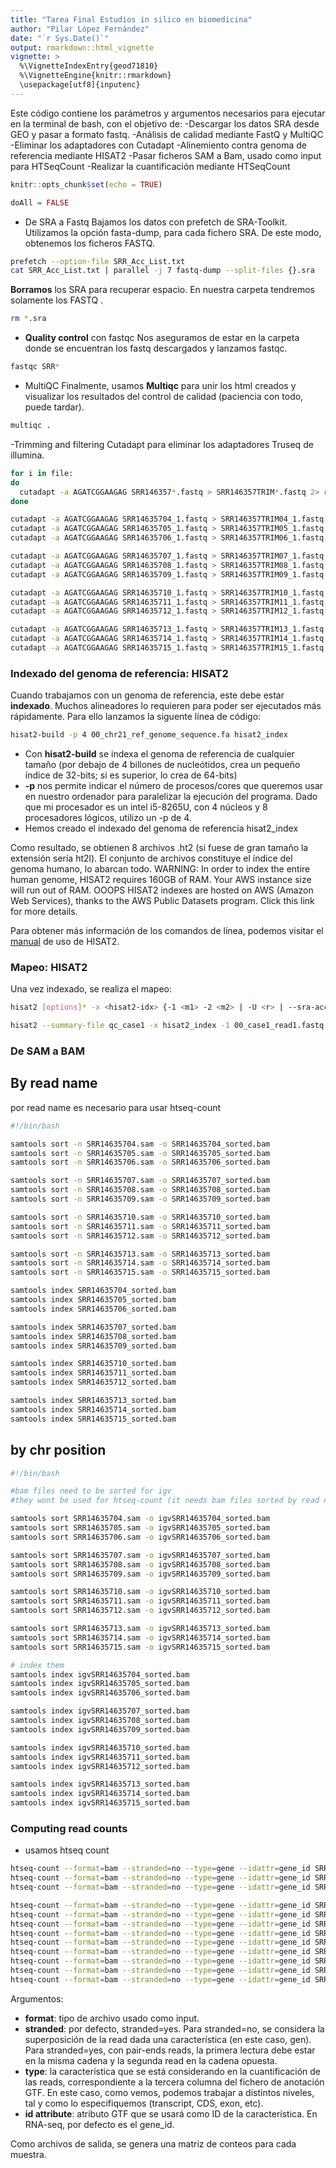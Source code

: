 ```yaml
---
title: "Tarea Final Estudios in silico en biomedicina"
author: "Pilar López Fernández"
date: "`r Sys.Date()`"
output: rmarkdown::html_vignette 
vignette: >
  %\VignetteIndexEntry{geod71810}
  %\VignetteEngine{knitr::rmarkdown}
  \usepackage[utf8]{inputenc}
---
```

Este código contiene los parámetros y argumentos necesarios para ejecutar en la terminal de bash, con el objetivo de:
  -Descargar los datos SRA desde GEO y pasar a formato fastq.
  -Análisis de calidad mediante FastQ y MultiQC
  -Eliminar los adaptadores con Cutadapt
  -Alinemiento contra genoma de referencia mediante HISAT2
  -Pasar ficheros SAM a Bam, usado como input para HTSeqCount
  -Realizar la cuantificación mediante HTSeqCount

```r
knitr::opts_chunk$set(echo = TRUE)
```

```r
doAll = FALSE
```

- De SRA a Fastq
  Bajamos los datos con prefetch de SRA-Toolkit. Utilizamos la opción fasta-dump, para cada fichero SRA. De este modo, obtenemos los ficheros FASTQ.
```bash
prefetch --option-file SRR_Acc_List.txt
cat SRR_Acc_List.txt | parallel -j 7 fastq-dump --split-files {}.sra
```

**Borramos** los SRA para recuperar espacio. En nuestra carpeta tendremos solamente los FASTQ . 
```bash
rm *.sra
```

- **Quality control** con fastqc
  Nos aseguramos de estar en la carpeta donde se encuentran los fastq descargados y lanzamos fastqc. 
```bash
fastqc SRR*
```
 
 - MultiQC
  Finalmente, usamos **Multiqc** para unir los html creados y visualizar los resultados del control de calidad (paciencia con todo, puede tardar). 
```bash
multiqc .
```

  -Trimming and filtering
  Cutadapt para eliminar los adaptadores Truseq de illumina. 

```bash
for i in file:
do
  cutadapt -a AGATCGGAAGAG SRR146357*.fastq > SRR146357TRIM*.fastq 2> reportSRR146357*.txt 
done

cutadapt -a AGATCGGAAGAG SRR14635704_1.fastq > SRR146357TRIM04_1.fastq 2> reportSRR14635704_1.txt 
cutadapt -a AGATCGGAAGAG SRR14635705_1.fastq > SRR146357TRIM05_1.fastq 2> reportSRR14635705_1.txt 
cutadapt -a AGATCGGAAGAG SRR14635706_1.fastq > SRR146357TRIM06_1.fastq 2> reportSRR14635706_1.txt 

cutadapt -a AGATCGGAAGAG SRR14635707_1.fastq > SRR146357TRIM07_1.fastq 2> reportSRR14635707_1.txt 
cutadapt -a AGATCGGAAGAG SRR14635708_1.fastq > SRR146357TRIM08_1.fastq 2> reportSRR14635708_1.txt 
cutadapt -a AGATCGGAAGAG SRR14635709_1.fastq > SRR146357TRIM09_1.fastq 2> reportSRR14635709_1.txt 

cutadapt -a AGATCGGAAGAG SRR14635710_1.fastq > SRR146357TRIM10_1.fastq 2> reportSRR14635710_1.txt 
cutadapt -a AGATCGGAAGAG SRR14635711_1.fastq > SRR146357TRIM11_1.fastq 2> reportSRR14635711_1.txt 
cutadapt -a AGATCGGAAGAG SRR14635712_1.fastq > SRR146357TRIM12_1.fastq 2> reportSRR14635712_1.txt 

cutadapt -a AGATCGGAAGAG SRR14635713_1.fastq > SRR146357TRIM13_1.fastq 2> reportSRR14635713_1.txt 
cutadapt -a AGATCGGAAGAG SRR14635714_1.fastq > SRR146357TRIM14_1.fastq 2> reportSRR14635714_1.txt 
cutadapt -a AGATCGGAAGAG SRR14635715_1.fastq > SRR146357TRIM15_1.fastq 2> reportSRR14635715_1.txt 
```

### Indexado del genoma de referencia: HISAT2  
Cuando trabajamos con un genoma de referencia, este debe estar **indexado**. Muchos alineadores lo requieren para poder ser ejecutados más rápidamente. Para ello lanzamos la siguente línea de código:

```bash
hisat2-build -p 4 00_chr21_ref_genome_sequence.fa hisat2_index
```


- Con **hisat2-build** se indexa el genoma de referencia de cualquier tamaño (por debajo de 4 billones de nucleótidos, crea un pequeño índice de 32-bits; si es superior, lo crea de 64-bits)  
- **-p** nos permite indicar el número de procesos/cores que queremos usar en nuestro ordenador para paralelizar la ejecución del programa. Dado que mi procesador es un intel i5-8265U, con 4 núcleos y 8 procesadores lógicos, utilizo un -p de 4.   
- Hemos creado el indexado del genoma de referencia hisat2_index

Como resultado, se obtienen 8 archivos .ht2 (si fuese de gran tamaño la extensión sería ht2l). El conjunto de archivos constituye el índice del genoma humano, lo abarcan todo. 
WARNING: In order to index the entire human genome, HISAT2 requires 160GB of RAM. Your AWS instance size will run out of RAM. OOOPS
HISAT2 indexes are hosted on AWS (Amazon Web Services), thanks to the AWS Public Datasets program. Click this link for more details.

Para obtener más información de los comandos de línea, podemos visitar el [manual](http://daehwankimlab.github.io/hisat2/manual/) de uso de HISAT2.

### Mapeo: HISAT2   
Una vez indexado, se realiza el mapeo:
```bash
hisat2 [options]* -x <hisat2-idx> {-1 <m1> -2 <m2> | -U <r> | --sra-acc <SRA accession number>} [-S <hit>]

hisat2 --summary-file qc_case1 -x hisat2_index -1 00_case1_read1.fastq -2 00_case1_read2.fastq -S 01_case1_hits.sam
```

### De SAM a BAM
## By read name
por read name es necesario para usar htseq-count
```bash
#!/bin/bash

samtools sort -n SRR14635704.sam -o SRR14635704_sorted.bam
samtools sort -n SRR14635705.sam -o SRR14635705_sorted.bam
samtools sort -n SRR14635706.sam -o SRR14635706_sorted.bam

samtools sort -n SRR14635707.sam -o SRR14635707_sorted.bam
samtools sort -n SRR14635708.sam -o SRR14635708_sorted.bam
samtools sort -n SRR14635709.sam -o SRR14635709_sorted.bam

samtools sort -n SRR14635710.sam -o SRR14635710_sorted.bam
samtools sort -n SRR14635711.sam -o SRR14635711_sorted.bam
samtools sort -n SRR14635712.sam -o SRR14635712_sorted.bam

samtools sort -n SRR14635713.sam -o SRR14635713_sorted.bam
samtools sort -n SRR14635714.sam -o SRR14635714_sorted.bam
samtools sort -n SRR14635715.sam -o SRR14635715_sorted.bam

samtools index SRR14635704_sorted.bam
samtools index SRR14635705_sorted.bam
samtools index SRR14635706_sorted.bam

samtools index SRR14635707_sorted.bam
samtools index SRR14635708_sorted.bam
samtools index SRR14635709_sorted.bam

samtools index SRR14635710_sorted.bam
samtools index SRR14635711_sorted.bam
samtools index SRR14635712_sorted.bam

samtools index SRR14635713_sorted.bam
samtools index SRR14635714_sorted.bam
samtools index SRR14635715_sorted.bam
```

## by chr position
```bash
#!/bin/bash

#bam files need to be sorted for igv
#they wont be used for htseq-count (it needs bam files sorted by read names) 

samtools sort SRR14635704.sam -o igvSRR14635704_sorted.bam
samtools sort SRR14635705.sam -o igvSRR14635705_sorted.bam
samtools sort SRR14635706.sam -o igvSRR14635706_sorted.bam

samtools sort SRR14635707.sam -o igvSRR14635707_sorted.bam
samtools sort SRR14635708.sam -o igvSRR14635708_sorted.bam
samtools sort SRR14635709.sam -o igvSRR14635709_sorted.bam

samtools sort SRR14635710.sam -o igvSRR14635710_sorted.bam
samtools sort SRR14635711.sam -o igvSRR14635711_sorted.bam
samtools sort SRR14635712.sam -o igvSRR14635712_sorted.bam

samtools sort SRR14635713.sam -o igvSRR14635713_sorted.bam
samtools sort SRR14635714.sam -o igvSRR14635714_sorted.bam
samtools sort SRR14635715.sam -o igvSRR14635715_sorted.bam

# index them
samtools index igvSRR14635704_sorted.bam
samtools index igvSRR14635705_sorted.bam
samtools index igvSRR14635706_sorted.bam

samtools index igvSRR14635707_sorted.bam
samtools index igvSRR14635708_sorted.bam
samtools index igvSRR14635709_sorted.bam

samtools index igvSRR14635710_sorted.bam
samtools index igvSRR14635711_sorted.bam
samtools index igvSRR14635712_sorted.bam

samtools index igvSRR14635713_sorted.bam
samtools index igvSRR14635714_sorted.bam
samtools index igvSRR14635715_sorted.bam

```

### Computing read counts

- usamos htseq count 

```bash
htseq-count --format=bam --stranded=no --type=gene --idattr=gene_id SRR14635704_sorted.bam Homo_sapiens.GRCh38.105.gtf > SRR14635704_count.gene
htseq-count --format=bam --stranded=no --type=gene --idattr=gene_id SRR14635705_sorted.bam Homo_sapiens.GRCh38.105.gtf > SRR14635705_count.gene
htseq-count --format=bam --stranded=no --type=gene --idattr=gene_id SRR14635706_sorted.bam Homo_sapiens.GRCh38.105.gtf > SRR14635706_count.gene

htseq-count --format=bam --stranded=no --type=gene --idattr=gene_id SRR14635707_sorted.bam Homo_sapiens.GRCh38.105.gtf > SRR14635707_count.gene
htseq-count --format=bam --stranded=no --type=gene --idattr=gene_id SRR14635708_sorted.bam Homo_sapiens.GRCh38.105.gtf > SRR14635708_count.gene
htseq-count --format=bam --stranded=no --type=gene --idattr=gene_id SRR14635709_sorted.bam Homo_sapiens.GRCh38.105.gtf > SRR14635709_count.gene
htseq-count --format=bam --stranded=no --type=gene --idattr=gene_id SRR14635710_sorted.bam Homo_sapiens.GRCh38.105.gtf > SRR14635710_count.gene
htseq-count --format=bam --stranded=no --type=gene --idattr=gene_id SRR14635711_sorted.bam Homo_sapiens.GRCh38.105.gtf > SRR14635711_count.gene
htseq-count --format=bam --stranded=no --type=gene --idattr=gene_id SRR14635712_sorted.bam Homo_sapiens.GRCh38.105.gtf > SRR14635712_count.gene
htseq-count --format=bam --stranded=no --type=gene --idattr=gene_id SRR14635713_sorted.bam Homo_sapiens.GRCh38.105.gtf  > SRR14635713_count.gene
htseq-count --format=bam --stranded=no --type=gene --idattr=gene_id SRR14635714_sorted.bam Homo_sapiens.GRCh38.105.gtf  > SRR14635714_count.gene
htseq-count --format=bam --stranded=no --type=gene --idattr=gene_id SRR14635715_sorted.bam Homo_sapiens.GRCh38.105.gtf  > SRR14635715_count.gene

```
Argumentos:  

- **format**: tipo de archivo usado como input.  
- **stranded**: por defecto, stranded=yes. Para stranded=no, se considera la superposición de la read dada una característica (en este caso, gen). Para stranded=yes, con pair-ends reads, la primera lectura debe estar en la misma cadena y la segunda read en la cadena opuesta.  
- **type**: la característica que se está considerando en la cuantificación de las reads, correspondiente a la tercera columna del fichero de anotación GTF. En este caso, como vemos, podemos trabajar a distintos niveles, tal y como lo especifiquemos (transcript, CDS, exon, etc).
- **id attribute**: atributo GTF que se usará como ID de la característica. En RNA-seq, por defecto es el gene_id.

Como archivos de salida, se genera una matriz de conteos para cada muestra. 
